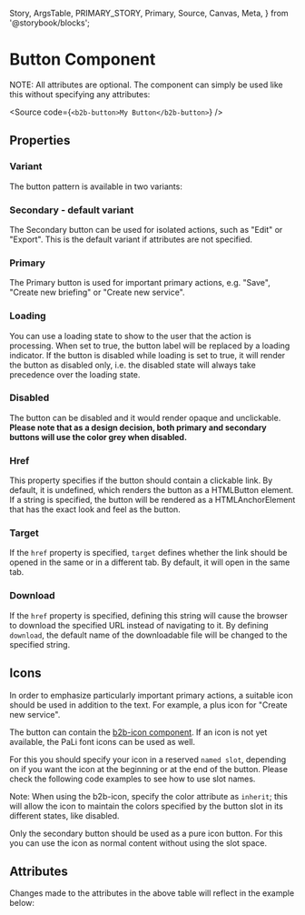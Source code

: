   Story,
  ArgsTable,
  PRIMARY_STORY,
  Primary,
  Source,
  Canvas,
  Meta,
} from '@storybook/blocks';


<Meta of={ButtonStories} />

# Button Component

<Canvas columns={3} withSource="open" withToolbar={false}>
  <Story id="components-interaction-button--story-010-secondary" />
</Canvas>

NOTE: All attributes are optional. The component can simply be used like this without specifying any attributes:

<Source code={`<b2b-button>My Button</b2b-button>`} />

## Properties

### Variant

The button pattern is available in two variants:

### Secondary - default variant

The Secondary button can be used for isolated actions, such as "Edit" or "Export". This is the default variant if
attributes are not specified.

<Canvas withSource="close" withToolbar={false}>
  <Story id="components-interaction-button--story-010-secondary" />
</Canvas>

### Primary

The Primary button is used for important primary actions, e.g. "Save", "Create new briefing" or "Create new service".

<Canvas withSource="close" withToolbar={false}>
  <Story id="components-interaction-button--story-020-primary" />
</Canvas>

### Loading

You can use a loading state to show to the user that the action is processing. When set to true, the button label
will be replaced by a loading indicator. If the button is disabled while loading is set to true, it will
render the button as disabled only, i.e. the disabled state will always take precedence over the loading state.

<Canvas withSource="close" withToolbar={false}>
  <Story id="components-interaction-button--story-030-loading" />
</Canvas>

### Disabled

The button can be disabled and it would render opaque and unclickable. <strong>Please note that as a design decision,
both primary and secondary buttons will use the color grey when disabled. </strong>

<Canvas withSource="close" withToolbar={false}>
  <Story id="components-interaction-button--story-070-disabled" />
</Canvas>

### Href

This property specifies if the button should contain a clickable link. By default, it is undefined, which renders the button
as a HTMLButton element. If a string is specified, the button will be rendered as a HTMLAnchorElement that has the exact look and feel
as the button.

### Target

If the `href` property is specified, `target` defines whether the link should be opened in the same or in a different tab. By default, it will
open in the same tab.

### Download

If the `href` property is specified, defining this string will cause the browser to download the specified URL instead of navigating to it. By
defining `download`, the default name of the downloadable file will be changed to the specified string.

## Icons

In order to emphasize particularly important primary actions, a suitable icon should be used in addition to the text.
For example, a plus icon for "Create new service".

The button can contain the [b2b-icon component](?path=/docs/components-assets-icon--story-010-primary). If an
icon is not yet available, the PaLi font icons can be used as well.

For this you should specify your icon in a reserved `named slot`, depending on if you want the icon at the beginning or at
the end of the button. Please check the following code examples to see how to use slot names.

Note: When using the b2b-icon, specify the color attribute as `inherit`; this will allow the icon
to maintain the colors specified by the button slot in its different states, like disabled.

<Canvas columns={5} withSource="open" withToolbar={false} isColumn={false}>
  <Story id="components-interaction-button--story-040-icon-start" />
  <Story id="components-interaction-button--story-050-icon-end" />
  <Story id="components-interaction-button--story-055-icon-start-pali" />
</Canvas>

Only the secondary button should be used as a pure icon button. For this you can use the icon as normal content
without using the slot space.

<Canvas columns={5} withSource="close" withToolbar={false} isColumn={false}>
  <Story id="components-interaction-button--story-060-icon-search" />
</Canvas>

## Attributes

<ArgsTable story={PRIMARY_STORY} />
Changes made to the attributes in the above table will reflect in the example below:
<Primary />
